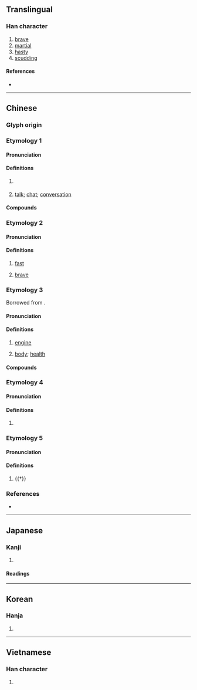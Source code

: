 {{character info/new}}
==Translingual==

===Han character===
{{Han char|rn=9|rad=人|as=09|sn=11|four=26227|canj=OAPV|ids=⿰亻曷}}

# [[brave]]
# [[martial]]
# [[hasty]]
# [[scudding]]

====References====
* {{Han ref|kx=0110.040|dkj=00836|dj=0234.010|hdz=10191.010|uh=5048|ud=20552|bh=D455|bd=54357}}

----

==Chinese==
{{zh-forms}}

===Glyph origin===
{{Han etym}}

===Etymology 1===
====Pronunciation====
{{zh-pron
|m=jì
|c=gai6-2,gai6
|c_note=gai6-2 - vernacular (all senses); gai6 - literary (reserved for Buddhist senses)
|c-t=gai5*
|mc=1
|oc=1
|cat=n
}}

====Definitions====
{{zh-hanzi}}

# {{lb|zh|Buddhism}} {{zh-short|偈陀|[[gatha]]}}
# {{lb|zh|Cantonese}} [[talk]]; [[chat]]; [[conversation]]

====Compounds====
{{zh-der|偈子|偈言|偈頌|傾偈:king1 gai6-2|傾閒偈|閒偈|話事偈|佛偈|啱偈|密偈}}

===Etymology 2===
====Pronunciation====
{{zh-pron
|m=jié
|c=git6
|mc=2
|oc=2
|cat=a
}}

====Definitions====
{{zh-hanzi}}

# {{lb|zh|literary}} [[fast]]
# {{lb|zh|literary}} [[brave]]

===Etymology 3===
Borrowed from {{bor|yue|en|gear}}.

====Pronunciation====
{{zh-pron
|c=gai2
|cat=n
}}

====Definitions====
{{zh-hanzi}} {{tlb|zh|Cantonese}}

# [[engine]] {{zh-mw|副}}
# {{lb|zh|figurative}} [[body]]; [[health]] {{zh-mw|副}}

====Compounds====
{{zh-der|偈油|爆偈}}

===Etymology 4===
====Pronunciation====
{{zh-pron
|m=jié
|cat=a
}}

====Definitions====
{{zh-hanzi}}

# {{zh-only|偈偈}}

===Etymology 5===
====Pronunciation====
{{zh-pron
|m=qì
|cat=a
}}

====Definitions====
{{zh-hanzi}}

# {{†}} {{zh-alt-form|憩|to [[rest]]}}

===References===
* {{R:yue:Hanzi}}

----

==Japanese==

===Kanji===
{{ja-kanji|grade=|rs=人09}}

# {{rfdef|ja|sort=人09}}

====Readings====
{{ja-readings
|goon=げ, げち
|kanon=けい, けつ
|kun=いこ-う
}}

----

==Korean==

===Hanja===
{{ko-hanja|hangeul=[[게]], [[걸]]|rv=ge, geol|mr=ke, kŏl}}

# {{rfdef|ko|sort=人09}}

----

==Vietnamese==

===Han character===
{{vi-hantu|[[kệ]]|rs=人09}}

# {{rfdef|vi|sort=人09}}